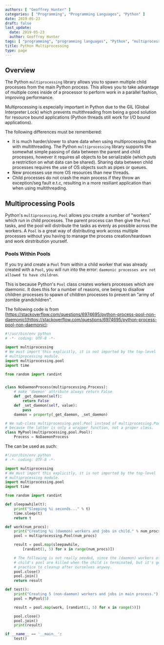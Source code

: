 ```yaml
---
authors: [ "Geoffrey Hunter" ]
categories: [ "Programming", "Programming Languages", "Python" ]
date: 2019-05-23
draft: false
last_update:
  date: 2019-05-23
  author: Geoffrey Hunter
tags: [ "programming", "programming languages", "Python", "multiprocessing", "processes", "pools", "workers", "children", "daemonic processes", "zombie processes", "Global Interpreter Lock" ]
title: Python Multiprocessing
type: page
---
```


## Overview

The Python `multiprocessing` library allows you to spawn multiple child processes from the main Python process. This allows you to take advantage of multiple cores inside of a processor to perform work in a parallel fashion, improving performance.

Multiprocessing is especially important in Python due to the GIL (Global Interpreter Lock) which prevents multithreading from being a good solution for resource bound applications (Python threads still work for I/O bound applications).

The following differences must be remembered:
* It is much harder/slower to share data when using multiprocessing than with multithreading. The Python `multiprocessing` library supports the somewhat simple passing of data between the parent and child processes, however it requires all objects to be serializable (which puts a restriction on what data can be shared). Sharing data between child processes requires the use of OS objects such as pipes or queues.
* New processes use more OS resources than new threads.
* Child processes do not crash the main process if they throw an exception/seg fault e.t.c, resulting in a more resiliant application than when using multithreading.

## Multiprocessing Pools

Python's `multiprocessing.Pool` allows you create a number of "workers" which run in child processes. The parent process can then give the `Pool` tasks, and the pool will distribute the tasks as evenly as possible across the workers. A `Pool` is a great way of distributing work across multiple processes without you having to manage the process creation/teardown and work dirstribution yourself.

### Pools Within Pools

If you try and create a `Pool` from within a child worker that was already created with a `Pool`, you will run into the error: `daemonic processes are not allowed to have children`.

This is because Python's `Pool` class creates workers processes which are daemonic. It does this for a number of reasons, one being to disallow children processes to spawn of children processes to prevent an "army of zombie grandchildren".

The following code is from [https://stackoverflow.com/questions/6974695/python-process-pool-non-daemonic](https://stackoverflow.com/questions/6974695/python-process-pool-non-daemonic):

```py
#!/usr/bin/env python
# -*- coding: UTF-8 -*-

import multiprocessing
# We must import this explicitly, it is not imported by the top-level
# multiprocessing module.
import multiprocessing.pool
import time

from random import randint


class NoDaemonProcess(multiprocessing.Process):
    # make 'daemon' attribute always return False
    def _get_daemon(self):
        return False
    def _set_daemon(self, value):
        pass
    daemon = property(_get_daemon, _set_daemon)

# We sub-class multiprocessing.pool.Pool instead of multiprocessing.Pool
# because the latter is only a wrapper function, not a proper class.
class MyPool(multiprocessing.pool.Pool):
    Process = NoDaemonProcess
```

The can be used as such:

```py
#!/usr/bin/env python
# -*- coding: UTF-8 -*-

import multiprocessing
# We must import this explicitly, it is not imported by the top-level
# multiprocessing module.
import multiprocessing.pool
import time

from random import randint

def sleepawhile(t):
    print("Sleeping %i seconds..." % t)
    time.sleep(t)
    return t

def work(num_procs):
    print("Creating %i (daemon) workers and jobs in child." % num_procs)
    pool = multiprocessing.Pool(num_procs)

    result = pool.map(sleepawhile,
        [randint(1, 5) for x in range(num_procs)])

    # The following is not really needed, since the (daemon) workers of the
    # child's pool are killed when the child is terminated, but it's good
    # practice to cleanup after ourselves anyway.
    pool.close()
    pool.join()
    return result

def test():
    print("Creating 5 (non-daemon) workers and jobs in main process.")
    pool = MyPool(5)

    result = pool.map(work, [randint(1, 5) for x in range(5)])

    pool.close()
    pool.join()
    print(result)

if __name__ == '__main__':
    test()
```